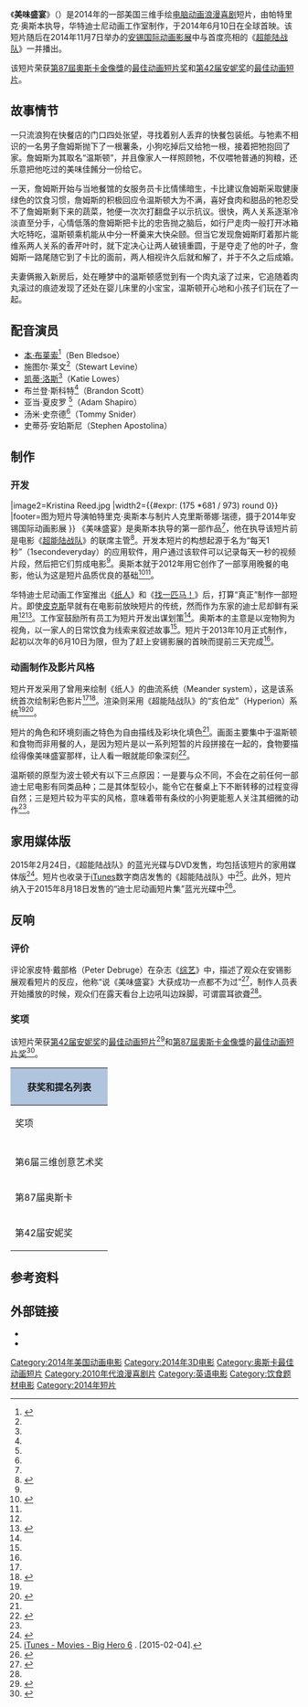 {{noteTA
|G1=Movie
|G2=Disney
|1=zh-cn:约翰·拉塞特;zh-hk:尊·賴斯達;zh-tw:約翰·拉薩特;
}}
{{Infobox Hollywood cartoon|
| cartoon_name   = 美味盛宴
| original_name  = {{lang|en|''Feast''}}
| image = Feast (2014 film) logo.png
| alt = 
| caption = 图为杰夫·特利舍设计的短片海报
| director = 帕特里克·奥斯本
| writer = 
| producer = 克里斯蒂娜·瑞德<br>执行制片人： <br>[[约翰·拉塞特|约翰·拉塞特]]
| story artist   = {{plainlist|
* 妮科尔·米切尔 
* [[雷蒙德·S·帕西|雷蒙德·S·帕西]] }}
| animator =  布瑞恩·史葛（动画总监） <ref>{{cite web|last1=King|first1=Susan|title='Feast': A doggie tale built around the dinner table|url=http://www.latimes.com/entertainment/movies/la-et-mn-feast-oscars-animated-short-20150218-story.html|publisher=LA Times|date=2015-02-18|accessdate=2015-02-18|archive-date=2019-04-16|archive-url=https://web.archive.org/web/20190416011817/https://www.latimes.com/entertainment/movies/la-et-mn-feast-oscars-animated-short-20150218-story.html|dead-url=no}}</ref>
| musician       = [[亚历克斯·埃伯特|亚历克斯·埃伯特]]<ref>{{cite web|last1=Tapley|first1=Kristopher|title=Composer Alex Ebert infuses synth and American dream angst with 'A Most Violent Year'|url=http://www.hitfix.com/in-contention/composer-alex-ebert-infuses-synth-and-american-dream-angst-with-a-most-violent-year|publisher=HitFix|accessdate=2015-03-07|date=2014-11-29|archive-date=2015-12-30|archive-url=https://web.archive.org/web/20151230152108/http://www.hitfix.com/in-contention/composer-alex-ebert-infuses-synth-and-american-dream-angst-with-a-most-violent-year|dead-url=no}}</ref><ref>{{cite web|last1=Niles|first1=Jon|title=EXCLUSIVE INTERVIEW: Edward Sharpe & The Magnetic Zeros Songwriter Alex Ebert Talks Scoring J.C. Chandor's 2014 Movie 'A Most Violent Year,' Balancing Music Career With Film Composing, And More!|url=http://www.musictimes.com/articles/21643/20141223/exclusive-interview-edward-sharpe-magnetic-zeros-songwriter-alex-ebert-talks.htm|publisher=Music Times|accessdate=2015-03-07|date=2014-12-23|archive-date=2019-04-17|archive-url=https://web.archive.org/web/20190417185519/https://www.musictimes.com/articles/21643/20141223/exclusive-interview-edward-sharpe-magnetic-zeros-songwriter-alex-ebert-talks.htm|dead-url=no}}</ref>
| voice_actor    = {{plainlist|
* 汤米·史奈德
* [[凯蒂·洛斯|凯蒂·洛斯]]
}}
| studio         = {{plainlist|
* [[华特迪士尼动画工作室|华特迪士尼动画工作室]]
* [[华特迪士尼影片|华特迪士尼影片]]
}}
| distributor = [[华特迪士尼工作室电影|华特迪士尼工作室电影]]
| release_date   = {{Film date|2014|06|10|安锡影展|2014|11|7|与《超能陆战队》一起上映}}
| runtime = 6分钟<ref name=USATFoodLoving>{{cite news|last1=Alexander|first1=Bryan|title=Disney's 'Feast' feeds on food-loving dog Winston|url=http://www.usatoday.com/story/life/movies/2014/08/26/feast-disney-cutest-dog-ever/14080983/|accessdate=2014-08-26|work=USA Today|date=2014-08-26|archive-date=2020-05-29|archive-url=https://web.archive.org/web/20200529060904/https://www.usatoday.com/story/life/movies/2014/08/26/feast-disney-cutest-dog-ever/14080983/|dead-url=no}}</ref>
| country = {{USA}}
| language = 英语
}}

《'''美味盛宴'''》（{{lang-en|''Feast''}}）是2014年的一部美国三维手绘[[电脑动画|电脑动画]][[浪漫喜剧|浪漫喜剧]]短片，由帕特里克·奥斯本执导，华特迪士尼动画工作室制作，于2014年6月10日在全球首映。该短片随后在2014年11月7日举办的[[安锡国际动画影展|安锡国际动画影展]]中与首度亮相的《[[超能陆战队|超能陆战队]]》一并播出。

该短片荣获[[第87屆奧斯卡金像獎|第87屆奧斯卡金像獎]]的[[奧斯卡最佳動畫短片獎|最佳动画短片奖]]和[[第42届安妮奖|第42届安妮奖]]的[[安妮獎最佳动画短片獎|最佳动画短片]]。

== 故事情节 ==
一只流浪狗在快餐店的门口四处张望，寻找着别人丢弃的快餐包装纸。与牠素不相识的一名男子詹姆斯抛下了一根薯条，小狗吃掉后又给牠一根，接着把牠抱回了家。詹姆斯为其取名“温斯顿”，并且像家人一样照顾牠，不仅喂牠普通的狗粮，还乐意把他吃过的美味佳餚分一份给它。

一天，詹姆斯开始与当地餐馆的女服务员卡比情愫暗生，卡比建议詹姆斯采取健康绿色的饮食习惯，詹姆斯的积极回应令温斯顿大为不满，喜好食肉和甜品的牠忍受不了詹姆斯剩下来的蔬菜，牠便一次次打翻盘子以示抗议。很快，两人关系逐渐冷淡直至分手，心情低落的詹姆斯把卡比的忠告抛之脑后，如行尸走肉一般打开冰箱大吃特吃，温斯顿乘机能从中分一杯羹来大快朵颐。但当它发现詹姆斯盯着那片能维系两人关系的香芹叶时，就下定决心让两人破镜重圆，于是夺走了他的叶子，詹姆斯一路尾随它到了卡比的面前，两人相视许久后就和解了，并于不久之后成婚。

夫妻俩搬入新房后，处在睡梦中的温斯顿感觉到有一个肉丸滚了过来，它追随着肉丸滚过的痕迹发现了还处在婴儿床里的小宝宝，温斯顿开心地和小孩子们玩在了一起。

==配音演员==
*[[本·布莱索|本·布莱索]]<ref name=MWFeastPreview>{{cite web|last1=Gallagher|first1=Brian|title=Disney's 'Feast' Preview Introduces Winston the Dog|url=http://www.movieweb.com/disney-feast-movie-animated-short-preview|publisher=MovieWeb|accessdate=2014-11-16|date=2014-10-16|archive-date=2020-09-18|archive-url=https://web.archive.org/web/20200918202856/https://movieweb.com/disney-feast-movie-animated-short-preview/|dead-url=no}}</ref>（Ben Bledsoe）
*施图尔·莱文<ref name=MWFeastPreview />（Stewart Levine）
*[[凯蒂·洛斯|凯蒂·洛斯]]<ref name=MWFeastPreview />（Katie Lowes）
*布兰登·斯科特<ref name=MWFeastPreview />（Brandon Scott）
*亚当·夏皮罗 <ref name=MWFeastPreview />（Adam Shapiro）
*汤米·史奈德<ref name=MWFeastPreview />（Tommy Snider）
*史蒂芬·安珀斯尼（Stephen Apostolina）

==制作==
===开发===
{{multiple image
|align = right
|image1=Patrick Osborne.jpg
|width1={{#expr: (175 *788 / 1052) round 0}}
|image2=Kristina Reed.jpg
|width2={{#expr: (175 *681 / 973) round 0}}
|footer=图为短片导演帕特里克·奥斯本与制片人克里斯蒂娜·瑞德，摄于2014年安锡国际动画影展
}}
《美味盛宴》是奥斯本执导的第一部作品<ref name=MWFeastPreview/>，他在执导该短片前是电影《[[超能陆战队|超能陆战队]]》的联席主管<ref>{{cite web|url=http://waltdisneystudiosawards.com/#/feast/filmmakers/patrick-osborne|title=Feast: Patrick Osborne|accessdate=2014-12-02|author=|date=|publisher=Disney|archiveurl=https://web.archive.org/web/20141110121818/http://waltdisneystudiosawards.com/#/feast/filmmakers/patrick-osborne|archivedate=2014-11-10|deadurl=no}}</ref>。开发本短片的构想起源于名为“每天1秒”（1secondeveryday）的应用软件，用户通过该软件可以记录每天一秒的视频片段，然后把它们剪成电影<ref name=3dartist/>。奥斯本就于2012年用它创作了一部享用晚餐的电影，他认为这是短片品质优良的基础<ref name="3dartist">{{cite news|url=http://www.3dartistonline.com/news/2014/10/the-making-of-disneys-new-animated-short-feast/|title=The making of Disney's new animated short: 'Feast'|last=|date=2014-10-09|work=3D Artist|publisher=Imagine Publishing|accessdate=2014-12-02|last1=Mori|first1=Larissa|archive-date=2019-04-15|archive-url=https://web.archive.org/web/20190415220629/https://www.3dartistonline.com/news/2014/10/the-making-of-disneys-new-animated-short-feast/|dead-url=no}}</ref><ref name=buzz/>。

华特迪士尼动画工作室推出《[[纸人|纸人]]》和《[[找一匹马！|找一匹马！]]》后，打算“真正”制作一部短片。即使[[皮克斯|皮克斯]]早就有在电影前放映短片的传统，然而作为东家的迪士尼却鲜有采用<ref name=3dartist/><ref name="buzz">{{cite news|url=http://www.buzzfeed.com/adambvary/disney-feast-animated-short-film-big-hero-6|title=The Story Behind Disney’s Adorable New Short Film "Feast"|last=|date=2014-11-08|work=|publisher=BuzzFeed|accessdate=2014-12-02|last1=Vary|first1=Adam B.|archive-date=2021-02-25|archive-url=https://web.archive.org/web/20210225164210/https://www.buzzfeed.com/adambvary/disney-feast-animated-short-film-big-hero-6|dead-url=no}}</ref>。工作室鼓励所有员工为短片开发出谋划策<ref name=awn/>。奥斯本的主意是以宠物狗为视角，以一家人的日常饮食为线索来叙述故事<ref name=3dartist/>。短片于2013年10月正式制作，起初以次年的6月10日为限，但为了赶上安锡影展的首映而提前三天完成<ref name=buzz/>。

===动画制作及影片风格===
短片开发采用了曾用来绘制《纸人》的曲流系统（Meander system），这是该系统首次绘制彩色影片<ref name=3dartist/><ref name="awn">{{cite news|url=http://www.awn.com/animationworld/chat-kristina-reed-creating-winston-and-disney-s-feast|title=A Chat with Kristina Reed: Creating Winston and Disney’s ‘Feast’|last=|date=2014-11-13|work=|publisher=Animation World Network|accessdate=2014-12-02|last1=Wolfe|first1=Jennifer|archive-date=2020-11-30|archive-url=https://web.archive.org/web/20201130014055/https://www.awn.com/animationworld/chat-kristina-reed-creating-winston-and-disney-s-feast|dead-url=no}}</ref>。渲染则采用《超能陆战队》的“亥伯龙”（Hyperion）系统<ref name=awn/><ref>{{cite news|last1=Seymour|first1=Mike|title=Disney’s new Production Renderer ‘Hyperion’ – Yes, Disney!|url=http://www.fxguide.com/featured/disneys-new-production-renderer-hyperion-yes-disney/|accessdate=2014-12-02|publisher=fxguide.com|date=2014-10-13|archive-date=2019-05-19|archive-url=https://web.archive.org/web/20190519143842/https://www.fxguide.com/featured/disneys-new-production-renderer-hyperion-yes-disney/|dead-url=no}}</ref>。

短片的角色和环境刻画之特色为自由描线及彩块化填色<ref name=Variety/>。画面主要集中于温斯顿和食物而非用餐的人，是因为短片是以一系列短暂的片段拼接在一起的，食物要描绘得像美味盛宴那样，让人看一眼就能印象深刻<ref name="collider">{{cite news|url=http://collider.com/patrick-osborne-feast-interview/|title=Director Patrick Osborne Talks FEAST, the Process of Pitching, Developing, and Producing a Short Film at Disney, Working with John Lasseter, and More|last=|date=2014|work=Collider|accessdate=2014-12-02|last1=Radish|first1=Christina|archive-date=2014-12-05|archive-url=https://web.archive.org/web/20141205175128/http://collider.com/patrick-osborne-feast-interview/|dead-url=no}}</ref>。

温斯顿的原型为波士顿犬有以下三点原因：一是要与众不同，不会在之前任何一部迪士尼电影有同类品种；二是其体型较小，能令它在餐桌上下不断转移的过程变得自然；三是短片较为平实的风格，意味着带有条纹的小狗更能惹人关注其细微的动作<ref name=awn/>。

== 家用媒体版 ==
2015年2月24日，《超能陆战队》的蓝光光碟与DVD发售，均包括该短片的家用媒体版<ref>{{cite web|url=http://www.movieweb.com/big-hero-6-movie-dvd-blu-ray-release-date|title='Big Hero 6' Is Coming to DVD and Blu-ray This February|accessdate=2015-01-06|author=|date=2015-01-06|last=Gallagher|first=Brian|publisher=|website=Movieweb|archive-date=2021-01-03|archive-url=https://web.archive.org/web/20210103024635/https://movieweb.com/big-hero-6-movie-dvd-blu-ray-release-date/|dead-url=no}}</ref>。短片也收录于[[iTunes|iTunes]]数字商店发售的《超能陆战队》中<ref>[https://itunes.apple.com/us/movie/big-hero-6/id929423754 iTunes - Movies - Big Hero 6] {{Wayback|url=https://itunes.apple.com/us/movie/big-hero-6/id929423754 |date=20210227111602 }}. [2015-02-04].</ref>。此外，短片纳入于2015年8月18日发售的“迪士尼动画短片集”蓝光光碟中<ref>{{cite web|last=Doty|first=Meriah|title='Frozen Fever' (and Easter Eggs!) Coming Soon on Disney Shorts Blu-ray (Exclusive)|url=https://www.yahoo.com/movies/frozen-fever-and-easter-eggs-coming-soon-on-120704200832.html|work=Yahoo! Movies|accessdate=2015-06-04|date=2015-06-04|archive-date=2015-06-04|archive-url=https://web.archive.org/web/20150604222616/https://www.yahoo.com/movies/frozen-fever-and-easter-eggs-coming-soon-on-120704200832.html|dead-url=no}}</ref>。

== 反响 ==
=== 评价 ===
评论家皮特·戴部格（Peter Debruge）在杂志《[[综艺|综艺]]》中，描述了观众在安锡影展观看短片的反应，他称“说《美味盛宴》大获成功一点都不为过”<ref name="Variety">{{cite news|url=http://variety.com/2014/film/news/disneys-food-focused-feast-short-gets-stomping-ovation-at-annecy-1201217978/|title=Disney’s Food-Focused ‘Feast’ Short Gets Stomping Ovation at Annecy|last=|date=2014-06-10|work=Variety|accessdate=2014-12-02|last1=Debruge|first1=Peter|archive-date=2020-11-12|archive-url=https://web.archive.org/web/20201112000753/https://variety.com/2014/film/news/disneys-food-focused-feast-short-gets-stomping-ovation-at-annecy-1201217978/|dead-url=no}}</ref>，制作人员表开始播放的时候，观众们在露天看台上边吼叫边跺脚，可谓震耳欲聋<ref name=Variety/>。

=== 奖项 ===
该短片荣获[[第42届安妮奖|第42届安妮奖]]的[[安妮獎最佳动画短片獎|最佳动画短片]]<ref>{{cite news|url=http://deadline.com/2015/01/how-to-train-your-dragon-2-annie-awards-winner-best-animated-feature-1201363894/|title='How To Train Your Dragon 2′ Wins Annie Awards' Top Honor|last=|date=2015-01-31|work=|publisher=Deadline.com|accessdate=2015-02-01|deadurl=no|archiveurl=https://web.archive.org/web/20150201173002/http://deadline.com/2015/01/how-to-train-your-dragon-2-annie-awards-winner-best-animated-feature-1201363894/|archivedate=2015-02-01|last1=Pedersen|first1=Erik}}</ref>和[[第87屆奧斯卡金像獎|第87屆奧斯卡金像獎]]的[[奧斯卡最佳動畫短片獎|最佳动画短片奖]]<ref>{{cite news|url=http://www.ign.com/articles/2015/02/23/oscars-2015-the-winners-of-the-87th-annual-academy-awards|title=OSCARS 2015: THE WINNERS OF THE 87TH ANNUAL ACADEMY AWARDS|last=|first=|date=2015-02-22|work=|publisher=IGN|accessdate=2015-02-22|deadurl=no|archiveurl=https://web.archive.org/web/20150223034848/http://www.ign.com/articles/2015/02/23/oscars-2015-the-winners-of-the-87th-annual-academy-awards|archivedate=2015-02-23}}</ref>。

{| class="wikitable sortable" width="99%"
|- style="background:#ccc; vertical-align:bottom;"
! colspan="6" style="background: LightSteelBlue;" | 获奖和提名列表
|- style="background:#ccc; text-align:center;"
! 奖项
! 颁奖日期
! 类别
! 得奖人或被提名人
! 结果
! 参考资料 
|- style="border-top:2px solid gray;"
|-
| 第6届三维创意艺术奖
| 2015年1月28日
| 最佳三维短片及叙事片
|
| {{won}}
| style="text-align:center;"| <ref>{{cite news|url=http://www.businesswire.com/news/home/20150128006553/en/International-3D-Advanced-Imaging-Society-Bestows-23#.VXHbQLpRclL|title=International 3D & Advanced Imaging Society Bestows 23 Honors at 6th Annual Awards Ceremony at Warner Bros. Studios|last=|first=|date=2015-01-29|work=Business Wire|publisher=Business Wire|accessdate=2015-06-05|archive-date=2019-03-31|archive-url=https://web.archive.org/web/20190331182823/https://www.businesswire.com/news/home/20150128006553/en/International-3D-Advanced-Imaging-Society-Bestows-23#.VXHbQLpRclL|dead-url=no}}</ref>
|-
| 第87届奥斯卡
| 2015年2月22日
| 最佳动画短片奖
| 帕特里克·奥斯本和克里斯蒂娜·瑞德<ref name="Oscar nom">{{cite news|url=http://deadline.com/2015/01/oscar-nominations-2015-full-list-academy-award-nominees-1201350619/|title=Oscar Nominations: 'Grand Budapest Hotel' & 'Birdman' Lead Way With 9 Noms; 'Imitation Game' Scores 8|last=|date=2015-01-15|work=|publisher=Deadline.com|accessdate=2015-01-15|deadurl=yes|archiveurl=https://web.archive.org/web/20150115160539/http://deadline.com/2015/01/oscar-nominations-2015-full-list-academy-award-nominees-1201350619/|archivedate=2015-01-15|last1=Hipes|first1=Patrick}}</ref>
| {{won}}
| rowspan="2" style="text-align:center;"| <ref>{{cite web|url=http://www.imdb.com/title/tt3689498/awards|title=Feast (2014) Awards|accessdate=2015-02-25|author=|date=|work=imdb.com|publisher=|archive-date=2017-02-25|archive-url=https://web.archive.org/web/20170225195435/http://www.imdb.com/title/tt3689498/awards|dead-url=no}}</ref>
|-
| 第42届安妮奖
| 2015年1月31日
| 最佳动画短片
| 
| {{won}}
|}

== 参考资料 ==
{{reflist|30em}}

== 外部链接 ==
*{{Official website|http://www.disneyanimation.com/projects/feast}}
*{{IMDb title|3689498|美味盛宴}}
{{奧斯卡最佳動畫短片獎}}
[[Category:2014年美国动画电影|Category:2014年美国动画电影]]
[[Category:2014年3D电影|Category:2014年3D电影]]
[[Category:奥斯卡最佳动画短片|Category:奥斯卡最佳动画短片]]
[[Category:2010年代浪漫喜剧片|Category:2010年代浪漫喜剧片]]
[[Category:英语电影|Category:英语电影]]
[[Category:饮食题材电影|Category:饮食题材电影]]
[[Category:2014年短片|Category:2014年短片]]
